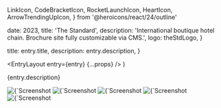   LinkIcon,
  CodeBracketIcon,
  RocketLaunchIcon,
  HeartIcon,
  ArrowTrendingUpIcon,
} from '@heroicons/react/24/outline'



  date: 2023,
  title: 'The Standard',
  description:
    'International boutique hotel chain. Brochure site fully customizable via CMS.',
  logo: theStdLogo,
}

  title: entry.title,
  description: entry.description,
}

  <EntryLayout
    entry={entry}
    {...props}
  />
)

{entry.description}

<div className="not-prose">
  <ProjectBullet
    icon={LinkIcon}
    text="Live website"
    href="https://www.standardhotels.com"
  />
  <ProjectBullet
    icon={CodeBracketIcon}
    text="Ruby on Rails Development"
  />
  <ProjectBullet
    icon={RocketLaunchIcon}
    text="Application Performance Monitoring"
  />
  <ProjectBullet
    icon={HeartIcon}
    text="Core Web Vitals"
  />
  <ProjectBullet
    icon={ArrowTrendingUpIcon}
    text="Technical SEO Maintenance"
  />
</div>

<ImagesWithDetails>
  <Image
    src={theStdHomePage}
    alt={`Screenshot from ${entry.title}: the home page`}
  />
  <Image
    src={theStdAdmin}
    alt={`Screenshot from ${entry.title}: admin console`}
  />
  <Image
    src={theStdApm}
    alt={`Screenshot from ${entry.title}: application performance monitoring via Sentry`}
  />
  <Image
    src={theStdCwv}
    alt={`Screenshot from ${entry.title}: core web vitals via Sentry`}
  />
  <Image
    src={theStdGsc}
    alt={`Screenshot from ${entry.title}: technical SEO maintenance via Google Search Console`}
  />
</ImagesWithDetails>
